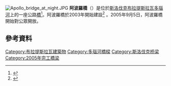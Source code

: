 [[File:Apollo_bridge_at_night.JPG|thumb]]
'''阿波羅橋'''（{{lang-sk|Most Apollo}}）是位於[[斯洛伐克|斯洛伐克]][[布拉提斯拉瓦|布拉提斯拉瓦]][[多瑙河|多瑙河]]上的一座公路[[橋|橋]]<ref>{{Cite web |url=http://www.metroba.sk/en/?IDe=6866 |title=存档副本 |access-date=2015-12-14 |archive-date=2020-06-30 |archive-url=https://web.archive.org/web/20200630094801/http://www.metroba.sk/en/?IDe=6866 |dead-url=no }}</ref>。阿波羅橋於2003年開始建設<ref>{{Cite web |url=http://structurae.net/structures/apollo-bridge |title=存档副本 |access-date=2015-12-14 |archive-date=2017-07-10 |archive-url=https://web.archive.org/web/20170710052542/https://structurae.net/structures/apollo-bridge |dead-url=no }}</ref> 。2005年9月5日，阿波羅橋開始對公眾開放。
==參考資料==
{{Reflist}}
{{coord|48|08|15|N|17|07|41|E|type:landmark_region:SK-BL|display=title}}
{{Commons category|Most Apollo}}

[[Category:布拉提斯拉瓦建築物|Category:布拉提斯拉瓦建築物]]
[[Category:多瑙河橋樑|Category:多瑙河橋樑]]
[[Category:斯洛伐克桥梁|Category:斯洛伐克桥梁]]
[[Category:2005年完工橋梁|Category:2005年完工橋梁]]